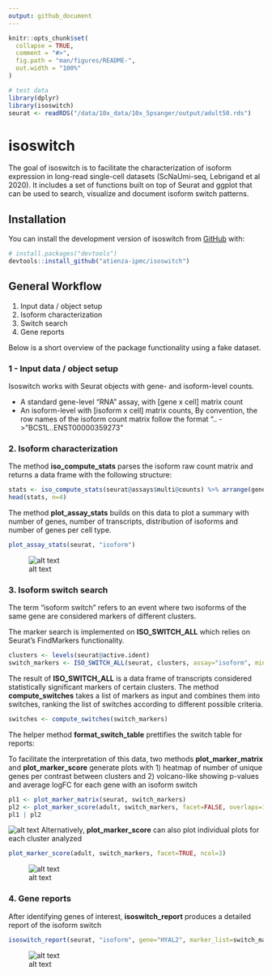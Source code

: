 ```yaml
---
output: github_document
---
```


<!-- README.md is generated from README.Rmd. Please edit that file -->

```r
knitr::opts_chunk$set(
  collapse = TRUE,
  comment = "#>",
  fig.path = "man/figures/README-",
  out.width = "100%"
)

# test data
library(dplyr)
library(isoswitch)
seurat <- readRDS("/data/10x_data/10x_5psanger/output/adult50.rds")

```

# isoswitch

<!-- badges: start -->
<!-- badges: end -->

The goal of isoswitch is to facilitate the characterization of isoform expression in long-read single-cell datasets (ScNaUmi-seq, Lebrigand et al 2020). It includes a set of functions built on top of Seurat and ggplot that can be used to search, visualize and document isoform switch patterns. 


## Installation

You can install the development version of isoswitch from [GitHub](https://github.com/) with:

``` r
# install.packages("devtools")
devtools::install_github("atienza-ipmc/isoswitch")
```

## General Workflow 

1. Input data / object setup
2. Isoform characterization
3. Switch search
4. Gene reports

Below is a short overview of the package functionality using a fake dataset.

### 1 - Input data / object setup

Isoswitch works with Seurat objects with gene- and isoform-level counts. 

- A standard gene-level "RNA" assay, with [gene x cell] matrix count
- An isoform-level with [isoform x cell] matrix counts,  By convention, the row names of the isoform count matrix follow the format "<gene_name>..<transcript_id> -> "BCS1L..ENST00000359273"


### 2. Isoform characterization

The method **iso_compute_stats** parses the isoform raw count matrix and returns a data frame with the following structure:

```r
stats <- iso_compute_stats(seurat@assays$multi@counts) %>% arrange(gene_id)
head(stats, n=4)
```

The method **plot_assay_stats** builds on this data to plot a summary with number of genes, number of transcripts, distribution of isoforms and number of genes per cell type.

```r
plot_assay_stats(seurat, "isoform")
```

![alt text](./man/figures/Fig4_isosummary.png)

### 3. Isoform switch search

The term “isoform switch” refers to an event where two isoforms of the same gene are considered markers of different clusters. 

The marker search is implemented on **ISO_SWITCH_ALL** which relies on Seurat's FindMarkers functionality. 

```r
clusters <- levels(seurat@active.ident)
switch_markers <- ISO_SWITCH_ALL(seurat, clusters, assay="isoform", min.pct=0, logfc.threshold=0.40, verbose=TRUE)
```

The result of **ISO_SWITCH_ALL** is a data frame of transcripts considered statistically significant markers of certain clusters. 
The method **compute_switches** takes a list of markers as input and combines them into switches, ranking the list of switches according to different possible criteria.

```r
switches <- compute_switches(switch_markers)
```

The helper method **format_switch_table** prettifies the switch table for reports:

To facilitate the interpretation of this data, two methods **plot_marker_matrix** and **plot_marker_score** generate plots with 1) heatmap of number of unique genes per contrast between clusters and 2) volcano-like showing p-values and average logFC for each gene with an isoform switch   

```r
pl1 <- plot_marker_matrix(seurat, switch_markers) 
pl2 <- plot_marker_score(adult, switch_markers, facet=FALSE, overlaps=16)
pl1 | pl2 
```
 ![alt text](./man/figures/Fig7_isoswitch.png)
Alternatively, **plot_marker_score** can also plot individual plots for each cluster analyzed

```r
plot_marker_score(adult, switch_markers, facet=TRUE, ncol=3)
```
 ![alt text](./man/figures/Fig7_facet.png)

### 4. Gene reports

After identifying genes of interest, **isoswitch_report** produces a detailed report of the isoform switch


```r
isoswitch_report(seurat, "isoform", gene="HYAL2", marker_list=switch_markers) 
```
 ![alt text](./man/figures/Fig7_hyal2.png)
